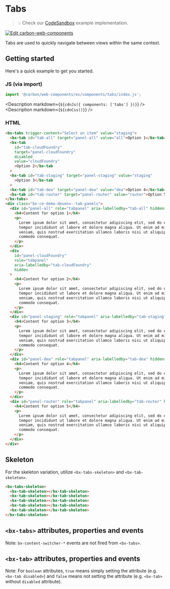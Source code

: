 
# Tabs

> 💡 Check our
> [CodeSandbox](https://codesandbox.io/s/github/carbon-design-system/carbon-for-ibm-dotcom/tree/main/packages/carbon-web-components/examples/codesandbox/basic/components/tabs)
> example implementation.

[![Edit carbon-web-components](https://codesandbox.io/static/img/play-codesandbox.svg)](https://codesandbox.io/s/github/carbon-design-system/carbon-for-ibm-dotcom/tree/main/packages/carbon-web-components/examples/codesandbox/basic/components/tabs)

Tabs are used to quickly navigate between views within the same context.

## Getting started

Here's a quick example to get you started.

### JS (via import)

```javascript
import '@carbon/web-components/es/components/tabs/index.js';
```

<Description markdown={`${cdnJs({ components: ['tabs'] })}`} />
<Description markdown={`${cdnCss()}`} />

### HTML

```html
<bx-tabs trigger-content="Select an item" value="staging">
  <bx-tab id="tab-all" target="panel-all" value="all">Option 1</bx-tab>
  <bx-tab
    id="tab-cloudFoundry"
    target="panel-cloudFoundry"
    disabled
    value="cloudFoundry"
    >Option 2</bx-tab
  >
  <bx-tab id="tab-staging" target="panel-staging" value="staging"
    >Option 3</bx-tab
  >
  <bx-tab id="tab-dea" target="panel-dea" value="dea">Option 4</bx-tab>
  <bx-tab id="tab-router" target="panel-router" value="router">Option 5</bx-tab>
</bx-tabs>
<div class="bx-ce-demo-devenv--tab-panels">
  <div id="panel-all" role="tabpanel" aria-labelledby="tab-all" hidden>
    <h4>Content for option 1</h4>
    <p>
      Lorem ipsum dolor sit amet, consectetur adipiscing elit, sed do eiusmod
      tempor incididunt ut labore et dolore magna aliqua. Ut enim ad minim
      veniam, quis nostrud exercitation ullamco laboris nisi ut aliquip ex ea
      commodo consequat.
    </p>
  </div>
  <div
    id="panel-cloudFoundry"
    role="tabpanel"
    aria-labelledby="tab-cloudFoundry"
    hidden
  >
    <h4>Content for option 2</h4>
    <p>
      Lorem ipsum dolor sit amet, consectetur adipiscing elit, sed do eiusmod
      tempor incididunt ut labore et dolore magna aliqua. Ut enim ad minim
      veniam, quis nostrud exercitation ullamco laboris nisi ut aliquip ex ea
      commodo consequat.
    </p>
  </div>
  <div id="panel-staging" role="tabpanel" aria-labelledby="tab-staging" hidden>
    <h4>Content for option 3</h4>
    <p>
      Lorem ipsum dolor sit amet, consectetur adipiscing elit, sed do eiusmod
      tempor incididunt ut labore et dolore magna aliqua. Ut enim ad minim
      veniam, quis nostrud exercitation ullamco laboris nisi ut aliquip ex ea
      commodo consequat.
    </p>
  </div>
  <div id="panel-dea" role="tabpanel" aria-labelledby="tab-dea" hidden>
    <h4>Content for option 4</h4>
    <p>
      Lorem ipsum dolor sit amet, consectetur adipiscing elit, sed do eiusmod
      tempor incididunt ut labore et dolore magna aliqua. Ut enim ad minim
      veniam, quis nostrud exercitation ullamco laboris nisi ut aliquip ex ea
      commodo consequat.
    </p>
  </div>
  <div id="panel-router" role="tabpanel" aria-labelledby="tab-router" hidden>
    <h4>Content for option 5</h4>
    <p>
      Lorem ipsum dolor sit amet, consectetur adipiscing elit, sed do eiusmod
      tempor incididunt ut labore et dolore magna aliqua. Ut enim ad minim
      veniam, quis nostrud exercitation ullamco laboris nisi ut aliquip ex ea
      commodo consequat.
    </p>
  </div>
</div>
```

## Skeleton

For the skeleton variation, utilize `<bx-tabs-skeleton>` and
`<bx-tab-skeleton>`.

```html
<bx-tabs-skeleton>
  <bx-tab-skeleton></bx-tab-skeleton>
  <bx-tab-skeleton></bx-tab-skeleton>
  <bx-tab-skeleton></bx-tab-skeleton>
  <bx-tab-skeleton></bx-tab-skeleton>
  <bx-tab-skeleton></bx-tab-skeleton>
</bx-tabs-skeleton>
```

## `<bx-tabs>` attributes, properties and events

Note: `bx-content-switcher-*` events are not fired from `<bx-tabs>`.

<Props of="bx-tabs" />

## `<bx-tab>` attributes, properties and events

Note: For `boolean` attributes, `true` means simply setting the attribute (e.g.
`<bx-tab disabled>`) and `false` means not setting the attribute (e.g.
`<bx-tab>` without `disabled` attribute).

<Props of="bx-tab" />
